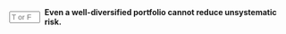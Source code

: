 ::: {.question-block}

<form onsubmit="event.preventDefault(); checkAnswerBox('module2_tf_q32','F')" style="display: flex; align-items: center; gap: 8px;">
<input type="text" id="module2_tf_q32" name="module2_tf_q32" maxlength="1" placeholder="T or F"
         style="width: 55px;" data-correct-answer="F" /> <label for="module2_tf_q32"><strong>Even a well-diversified portfolio cannot reduce unsystematic risk.</strong></label>
</form>

<div id="feedback-module2_tf_q32" class="feedback" data-status="" style="display:none;">
The sentence is FALSE. A well-diversified portfolio is specifically designed to reduce or even eliminate unsystematic risk.
</div>
:::